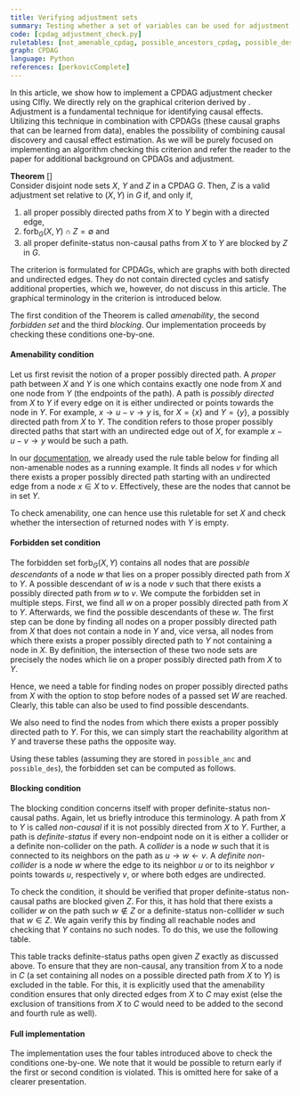 ```yaml
---
title: Verifying adjustment sets
summary: Testing whether a set of variables can be used for adjustment given a CPDAG. 
code: [cpdag_adjustment_check.py]
ruletables: [not_amenable_cpdag, possible_ancestors_cpdag, possible_descendants_cpdag, backdoor_connected_cpdag]
graph: CPDAG
language: Python
references: [perkovicComplete]
---
```



In this article, we show how to implement a CPDAG adjustment checker using CIfly. We directly rely on the graphical criterion derived by <Reference id="perkovicComplete" format="author(year)"/>. Adjustment is a fundamental technique for identifying causal effects. Utilizing this technique in combination with CPDAGs (these causal graphs that can be learned from data), enables the possibility of combining causal discovery and causal effect estimation. As we will be purely focused on implementing an algorithm checking this criterion and refer the reader to the paper for additional background on CPDAGs and adjustment. 

**Theorem** [<Reference id="perkovicComplete" format="author(year)"/>]    
Consider disjoint node sets $X$, $Y$ and $Z$ in a CPDAG $G$. Then, $Z$ is a valid adjustment set relative to $(X, Y)$ in $G$ if, and only if,
1. all proper possibly directed paths from $X$ to $Y$ begin with a directed edge,
2. $\text{forb}_G(X, Y) \cap Z = \emptyset$ and
3. all proper definite-status non-causal paths from $X$ to $Y$ are blocked by $Z$ in $G$.

The criterion is formulated for CPDAGs, which are graphs with both directed and undirected edges. They do not contain directed cycles and satisfy additional properties, which we, however, do not discuss in this article. The graphical terminology in the criterion is introduced below. 

The first condition of the Theorem is called *amenability*, the second *forbidden set* and the third *blocking*. Our implementation proceeds by checking these conditions one-by-one.

#### Amenability condition
Let us first revisit the notion of a proper possibly directed path. A *proper* path between $X$ and $Y$ is one which contains exactly one node from $X$ and one node from $Y$ (the endpoints of the path). A path is *possibly directed* from $X$ to $Y$ if every edge on it is either undirected or points towards the node in $Y$. For example, $x \rightarrow u - v \rightarrow y$ is, for $X = \{x\}$ and $Y = \{y\}$, a possibly directed path from $X$ to $Y$. The condition refers to those proper possibly directed paths that start with an undirected edge out of $X$, for example $x - u - v \rightarrow y$ would be such a path. 

In our [documentation](/docs/python-wrapper/), we already used the rule table below for finding all non-amenable nodes as a running example. It finds all nodes $v$ for which there exists a proper possibly directed path starting with an undirected edge from a node $x \in X$ to $v$. Effectively, these are the nodes that cannot be in set $Y$. 

<Ruletable id="not_amenable_cpdag" withHeader={true}/>

To check amenability, one can hence use this ruletable for set $X$ and check whether the intersection of returned nodes with $Y$ is empty. 

#### Forbidden set condition
The forbidden set $\text{forb}_G(X, Y)$ contains all nodes that are *possible descendants* of a node $w$ that lies on a proper possibly directed path from $X$ to $Y$. A possible descendant of $w$ is a node $v$ such that there exists a possibly directed path from $w$ to $v$. 
We compute the forbidden set in multiple steps. First, we find all $w$ on a proper possibly directed path from $X$ to $Y$. Afterwards, we find the possible descendants of these $w$. The first step can be done by finding all nodes on a proper possibly directed path from $X$ that does not contain a node in $Y$ and, vice versa, all nodes from which there exists a proper possibly directed path to $Y$ not containing a node in $X$. By definition, the intersection of these two node sets are precisely the nodes which lie on a proper possibly directed path from $X$ to $Y$. 

Hence, we need a table for finding nodes on proper possibly directed paths from $X$ with the option to stop before nodes of a passed set $W$ are reached. Clearly, this table can also be used to find possible descendants. 

<Ruletable id="possible_descendants_cpdag" withHeader={true}/>

We also need to find the nodes from which there exists a proper possibly directed path to $Y$. For this, we can simply start the reachability algorithm at $Y$ and traverse these paths the opposite way. 

<Ruletable id="possible_ancestors_cpdag" withHeader={true}/>

Using these tables (assuming they are stored in ```possible_anc``` and ```possible_des```), the forbidden set can be computed as follows.

<CodeSwitcher>
<CodeHelper slot="python-code" code = {
`anc = cf.reach(g, {"X": Y, "W": X}, possible_anc)
des = cf.reach(g, {"X": X, "W": []}, possible_des)
cn = set(anc).intersection(des)
forb = cf.reach(g, {"X": cn}, possible_des)`
} lang="py" title="" />
<CodeHelper slot="r-code" code = {
`anc <- reach(cpdag, list("X" = Y, "W" = X), possibleAncestors)
des <- reach(cpdag, list("X" = X, "W" = c()), possibleDescendants)
cn <- intersect(anc, des)
forb <- reach(cpdag, list("X" = cn), possibleDescendants)`
} lang="r" title="" />
</CodeSwitcher>

#### Blocking condition
The blocking condition concerns itself with proper definite-status non-causal paths. Again, let us briefly introduce this terminology. A path from $X$ to $Y$ is called *non-causal* if it is not possibly directed from $X$ to $Y$. Further, a path is *definite-status* if every non-endpoint node on it is either a collider or a definite non-collider on the path. A *collider* is a node $w$ such that it is connected to its neighbors on the path as $u \rightarrow w \leftarrow v$. A *definite non-collider* is a node $w$ where the edge to its neighbor $u$ or to its neighbor $v$ points towards $u$, respectively $v$, or where both edges are undirected. 

To check the condition, it should be verified that proper definite-status non-causal paths are blocked given $Z$. For this, it has hold that there exists a collider $w$ on the path such $w \not\in Z$ or a definite-status non-colllider $w$ such that $w \in Z$. We again verify this by finding all reachable nodes and checking that $Y$ contains no such nodes. To do this, we use the following table. 

<Ruletable id="backdoor_connected_cpdag" withHeader={true}/>

This table tracks definite-status paths open given $Z$ exactly as discussed above. To ensure that they are non-causal, any transition from $X$ to a node in $C$ (a set containing all nodes on a possible directed path from $X$ to $Y$) is excluded in the table. For this, it is explicitly used that the amenability condition ensures that only directed edges from $X$ to $C$ may exist (else the exclusion of transitions from $X$ to $C$ would need to be added to the second and fourth rule as well). 

#### Full implementation
The implementation uses the four tables introduced above to check the conditions one-by-one. We note that it would be possible to return early if the first or second condition is violated. This is omitted here for sake of a clearer presentation. 

<CodeSwitcher>
	<ExampleCode slot="python-code" id="cpdag_adjustment_check.py"/>
	<ExampleCode slot="r-code" id="cpdagAdjustmentCheck.R"/>
</CodeSwitcher>
